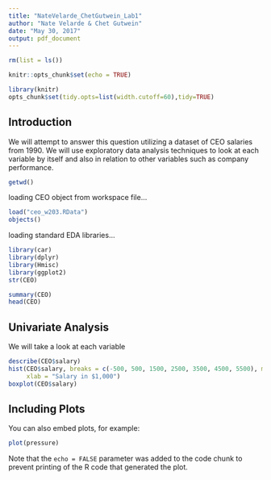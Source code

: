 ```yaml
---
title: "NateVelarde_ChetGutwein_Lab1"
author: "Nate Velarde & Chet Gutwein"
date: "May 30, 2017"
output: pdf_document
---
```

```r
rm(list = ls())
```

```r
knitr::opts_chunk$set(echo = TRUE)
```

```r
library(knitr)
opts_chunk$set(tidy.opts=list(width.cutoff=60),tidy=TRUE)
```

## Introduction

\begin{center}
Is CEO salary related to company performance?
\end{center}

We will attempt to answer this question utilizing a dataset of CEO salaries from 1990. We will use exploratory data analysis techniques to look at each variable by itself and also in relation to other variables such as company performance.
```r
getwd()
```
loading CEO object from workspace file...

```r
load("ceo_w203.RData")
objects()
```
loading standard EDA libraries...

```r
library(car)
library(dplyr)
library(Hmisc)
library(ggplot2)
str(CEO)
```


```r
summary(CEO)
head(CEO)
```
## Univariate Analysis

We will take a look at each variable 
```r
describe(CEO$salary)
hist(CEO$salary, breaks = c(-500, 500, 1500, 2500, 3500, 4500, 5500), main = "CEO Salary, 1990", 
     xlab = "Salary in $1,000")
boxplot(CEO$salary)
```



## Including Plots

You can also embed plots, for example:

```r
plot(pressure)
```

Note that the `echo = FALSE` parameter was added to the code chunk to prevent printing of the R code that generated the plot.
